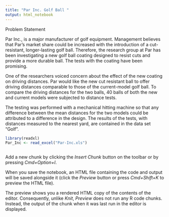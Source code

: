 ```yaml
---
title: "Par Inc. Golf Ball "
output: html_notebook
---
```


Problem Statement

Par Inc., is a major manufacturer of golf equipment. Management believes that Par’s market share could be
increased with the introduction of a cut-resistant, longer-lasting golf ball. Therefore, the research group at Par
has been investigating a new golf ball coating designed to resist cuts and provide a more durable ball. The
tests with the coating have been promising.

One of the researchers voiced concern about the effect of the new coating on driving distances. Par would like
the new cut resistant ball to offer driving distances comparable to those of the current-model golf ball. To
compare the driving distances for the two balls, 40 balls of both the new and current models were subjected to
distance tests.

The testing was performed with a mechanical hitting machine so that any difference between the mean
distances for the two models could be attributed to a difference in the design. The results of the tests, with
distances measured to the nearest yard, are contained in the data set “Golf”.

```r
library(readxl)
Par_Inc <- read_excel("Par-Inc.xls")
```


```r

```

Add a new chunk by clicking the *Insert Chunk* button on the toolbar or by pressing *Cmd+Option+I*.

When you save the notebook, an HTML file containing the code and output will be saved alongside it (click the *Preview* button or press *Cmd+Shift+K* to preview the HTML file). 

The preview shows you a rendered HTML copy of the contents of the editor. Consequently, unlike *Knit*, *Preview* does not run any R code chunks. Instead, the output of the chunk when it was last run in the editor is displayed.

